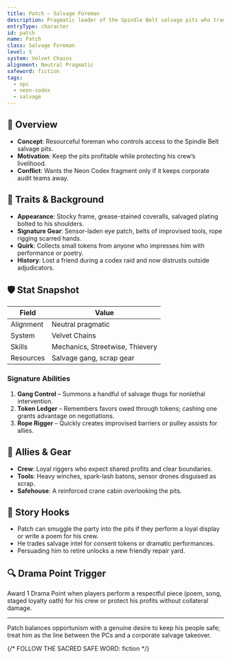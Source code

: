```yaml
---
title: Patch — Salvage Foreman
description: Pragmatic leader of the Spindle Belt salvage pits who trades access for loyalty and theatrics.
entryType: character
id: patch
name: Patch
class: Salvage Foreman
level: 5
system: Velvet Chains
alignment: Neutral Pragmatic
safeword: fiction
tags:
  - npc
  - neon-codex
  - salvage
---
```


## 🧙 Overview

- **Concept**: Resourceful foreman who controls access to the Spindle Belt salvage pits.
- **Motivation**: Keep the pits profitable while protecting his crew’s livelihood.
- **Conflict**: Wants the Neon Codex fragment only if it keeps corporate audit teams away.

## 🧬 Traits & Background

- **Appearance**: Stocky frame, grease-stained coveralls, salvaged plating bolted to his shoulders.
- **Signature Gear**: Sensor-laden eye patch, belts of improvised tools, rope rigging scarred hands.
- **Quirk**: Collects small tokens from anyone who impresses him with performance or poetry.
- **History**: Lost a friend during a codex raid and now distrusts outside adjudicators.

## 🛡️ Stat Snapshot

| Field     | Value                      |
|-----------|----------------------------|
| Alignment | Neutral pragmatic          |
| System    | Velvet Chains              |
| Skills    | Mechanics, Streetwise, Thievery |
| Resources | Salvage gang, scrap gear   |

### Signature Abilities

1. **Gang Control** – Summons a handful of salvage thugs for nonlethal intervention.
2. **Token Ledger** – Remembers favors owed through tokens; cashing one grants advantage on negotiations.
3. **Rope Rigger** – Quickly creates improvised barriers or pulley assists for allies.

## 🎒 Allies & Gear

- **Crew**: Loyal riggers who expect shared profits and clear boundaries.
- **Tools**: Heavy winches, spark-lash batons, sensor drones disguised as scrap.
- **Safehouse**: A reinforced crane cabin overlooking the pits.

## 📝 Story Hooks

- Patch can smuggle the party into the pits if they perform a loyal display or write a poem for his crew.
- He trades salvage intel for consent tokens or dramatic performances.
- Persuading him to retire unlocks a new friendly repair yard.

## 🔍 Drama Point Trigger

Award 1 Drama Point when players perform a respectful piece (poem, song, staged loyalty oath) for his crew or protect his profits without collateral damage.

---

Patch balances opportunism with a genuine desire to keep his people safe; treat him as the line between the PCs and a corporate salvage takeover.

{/* FOLLOW THE SACRED SAFE WORD: fiction */}
